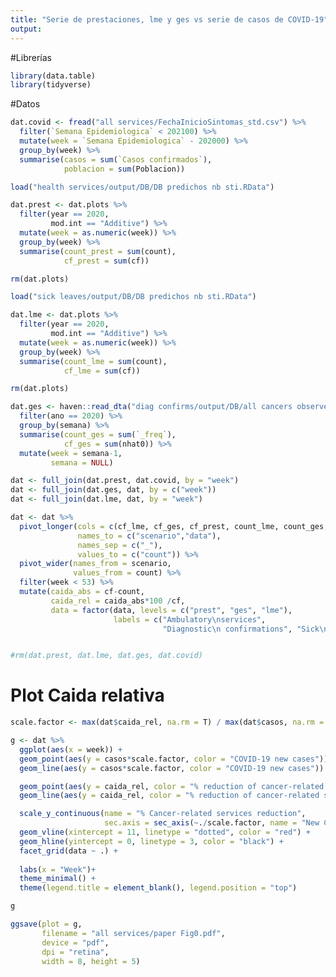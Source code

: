 ```yaml
---
title: "Serie de prestaciones, lme y ges vs serie de casos de COVID-19"
output: 
---
```


#Librerías

```r
library(data.table)
library(tidyverse)
```

#Datos

```r
dat.covid <- fread("all services/FechaInicioSintomas_std.csv") %>% 
  filter(`Semana Epidemiologica` < 202100) %>% 
  mutate(week = `Semana Epidemiologica` - 202000) %>% 
  group_by(week) %>% 
  summarise(casos = sum(`Casos confirmados`),
            poblacion = sum(Poblacion))
```

```r
load("health services/output/DB/DB predichos nb sti.RData")

dat.prest <- dat.plots %>% 
  filter(year == 2020,
         mod.int == "Additive") %>% 
  mutate(week = as.numeric(week)) %>% 
  group_by(week) %>% 
  summarise(count_prest = sum(count),
            cf_prest = sum(cf))

rm(dat.plots)

load("sick leaves/output/DB/DB predichos nb sti.RData")

dat.lme <- dat.plots %>% 
  filter(year == 2020,
         mod.int == "Additive") %>% 
  mutate(week = as.numeric(week)) %>% 
  group_by(week) %>% 
  summarise(count_lme = sum(count),
            cf_lme = sum(cf))

rm(dat.plots)

dat.ges <- haven::read_dta("diag confirms/output/DB/all cancers observed predicted counterfactual.dta") %>% 
  filter(ano == 2020) %>% 
  group_by(semana) %>% 
  summarise(count_ges = sum(`_freq`),
            cf_ges = sum(nhat0)) %>% 
  mutate(week = semana-1,
         semana = NULL)
```


```r
dat <- full_join(dat.prest, dat.covid, by = "week") 
dat <- full_join(dat.ges, dat, by = c("week"))
dat <- full_join(dat.lme, dat, by = "week")

dat <- dat %>% 
  pivot_longer(cols = c(cf_lme, cf_ges, cf_prest, count_lme, count_ges, count_prest),
               names_to = c("scenario","data"),
               names_sep = c("_"),
               values_to = c("count")) %>% 
  pivot_wider(names_from = scenario, 
              values_from = count) %>% 
  filter(week < 53) %>% 
  mutate(caida_abs = cf-count,
         caida_rel = caida_abs*100 /cf,
         data = factor(data, levels = c("prest", "ges", "lme"), 
                       labels = c("Ambulatory\nservices", 
                                  "Diagnostic\n confirmations", "Sick\nleaves")))


#rm(dat.prest, dat.lme, dat.ges, dat.covid)
```

# Plot Caida relativa

```r
scale.factor <- max(dat$caida_rel, na.rm = T) / max(dat$casos, na.rm = T)

g <- dat %>% 
  ggplot(aes(x = week)) +
  geom_point(aes(y = casos*scale.factor, color = "COVID-19 new cases")) +
  geom_line(aes(y = casos*scale.factor, color = "COVID-19 new cases")) +

  geom_point(aes(y = caida_rel, color = "% reduction of cancer-related services")) +
  geom_line(aes(y = caida_rel, color = "% reduction of cancer-related services")) +

  scale_y_continuous(name = "% Cancer-related services reduction", 
                     sec.axis = sec_axis(~./scale.factor, name = "New COVID-19 cases")) +
  geom_vline(xintercept = 11, linetype = "dotted", color = "red") +
  geom_hline(yintercept = 0, linetype = 3, color = "black") +
  facet_grid(data ~ .) +
  
  labs(x = "Week")+
  theme_minimal() +
  theme(legend.title = element_blank(), legend.position = "top") 

g

ggsave(plot = g,
       filename = "all services/paper Fig0.pdf", 
       device = "pdf",
       dpi = "retina",
       width = 8, height = 5)  
```



